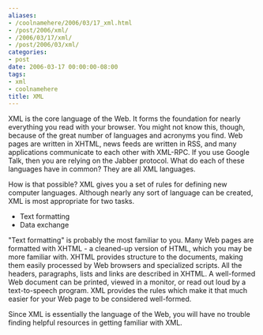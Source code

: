 ```yaml
---
aliases:
- /coolnamehere/2006/03/17_xml.html
- /post/2006/xml/
- /2006/03/17/xml/
- /post/2006/03/xml/
categories:
- post
date: 2006-03-17 00:00:00-08:00
tags:
- xml
- coolnamehere
title: XML
---
```


XML is the core language of the Web. It forms the foundation for nearly 
everything you read with your browser. You might not know this, though, 
because of the great number of languages and acronyms you find. Web pages are 
written in XHTML, news feeds are written in RSS, and many applications 
communicate to each other with XML-RPC. If you use Google Talk, then you are 
relying on the Jabber protocol. What do each of these languages have in common? 
They are all XML languages.

How is that possible? XML gives you a set of rules for defining new computer 
languages. Although nearly any sort of language can be created, XML is most 
appropriate for two tasks.

- Text formatting
- Data exchange

"Text formatting" is probably the most familiar to you. Many Web pages are 
formatted with XHTML - a cleaned-up version of HTML, which you may be more
familiar with. XHTML provides structure to the documents, making them easily 
processed by Web browsers and specialized scripts. All the headers, paragraphs, 
lists and links are described in XHTML. A well-formed Web document can be 
printed, viewed in a monitor, or read out loud by a text-to-speech program. 
XML provides the rules which make it that much easier for your Web page to be 
considered well-formed.

Since XML is essentially the language of the Web, you will have no trouble 
finding helpful resources in getting familiar with XML.
